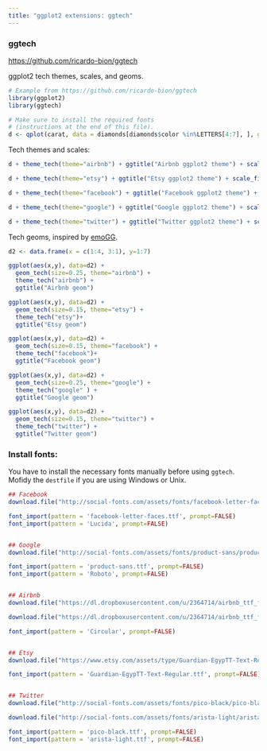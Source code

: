 ```yaml
---
title: "ggplot2 extensions: ggtech"
---
```


### ggtech
<https://github.com/ricardo-bion/ggtech>

ggplot2 tech themes, scales, and geoms.

```r
# Example from https://github.com/ricardo-bion/ggtech
library(ggplot2)
library(ggtech)

# Make sure to install the required fonts 
# (instructions at the end of this file).
d <- qplot(carat, data = diamonds[diamonds$color %in%LETTERS[4:7], ], geom = "histogram", bins=30, fill = color)

```


Tech themes and scales:

```r
d + theme_tech(theme="airbnb") + ggtitle("Airbnb ggplot2 theme") + scale_fill_tech(theme="airbnb")
```



```r
d + theme_tech(theme="etsy") + ggtitle("Etsy ggplot2 theme") + scale_fill_tech(theme="etsy")
```



```r
d + theme_tech(theme="facebook") + ggtitle("Facebook ggplot2 theme") + scale_fill_tech(theme="facebook")
```


```r
d + theme_tech(theme="google") + ggtitle("Google ggplot2 theme") + scale_fill_tech(theme="google")
```


```r
d + theme_tech(theme="twitter") + ggtitle("Twitter ggplot2 theme") + scale_fill_tech(theme="twitter")
```



Tech geoms, inspired by [emoGG](https://github.com/dill/emoGG).


```r
d2 <- data.frame(x = c(1:4, 3:1), y=1:7)
```


```r
ggplot(aes(x,y), data=d2) + 
  geom_tech(size=0.25, theme="airbnb") + 
  theme_tech("airbnb") +
  ggtitle("Airbnb geom")
```


```r
ggplot(aes(x,y), data=d2) + 
  geom_tech(size=0.15, theme="etsy") + 
  theme_tech("etsy")+
  ggtitle("Etsy geom")
```

```r
ggplot(aes(x,y), data=d2) + 
  geom_tech(size=0.15, theme="facebook") + 
  theme_tech("facebook")+
  ggtitle("Facebook geom")
```


```r
ggplot(aes(x,y), data=d2) + 
  geom_tech(size=0.25, theme="google") + 
  theme_tech("google" ) +
  ggtitle("Google geom")
```


```r
ggplot(aes(x,y), data=d2) + 
  geom_tech(size=0.15, theme="twitter") + 
  theme_tech("twitter") +
  ggtitle("Twitter geom")
```



### Install fonts:

You have to install the necessary fonts manually before using `ggtech`. Mofidy the `destfile` if you are using Windows or Unix.


```r

## Facebook 
download.file("http://social-fonts.com/assets/fonts/facebook-letter-faces/facebook-letter-faces.ttf", "/Library/Fonts/facebook-letter-faces.ttf", method="curl")

font_import(pattern = 'facebook-letter-faces.ttf', prompt=FALSE)
font_import(pattern = 'Lucida', prompt=FALSE)


## Google 
download.file("http://social-fonts.com/assets/fonts/product-sans/product-sans.ttf", "/Library/Fonts/product-sans.ttf", method="curl")

font_import(pattern = 'product-sans.ttf', prompt=FALSE)
font_import(pattern = 'Roboto', prompt=FALSE)


## Airbnb 
download.file("https://dl.dropboxusercontent.com/u/2364714/airbnb_ttf_fonts/Circular%20Air-Medium%203.46.45%20PM.ttf", "/Library/Fonts/Circular Air-Medium 3.46.45 PM.ttf", method="curl")

download.file("https://dl.dropboxusercontent.com/u/2364714/airbnb_ttf_fonts/Circular%20Air-Bold%203.46.45%20PM.ttf", "/Library/Fonts/Circular Air-Bold 3.46.45 PM.ttf", method="curl")

font_import(pattern = 'Circular', prompt=FALSE)


## Etsy 
download.file("https://www.etsy.com/assets/type/Guardian-EgypTT-Text-Regular.ttf", "/Library/Fonts/Guardian-EgypTT-Text-Regular.ttf", method="curl")

font_import(pattern = 'Guardian-EgypTT-Text-Regular.ttf', prompt=FALSE)


## Twitter 
download.file("http://social-fonts.com/assets/fonts/pico-black/pico-black.ttf", "/Library/Fonts/pico-black.ttf", method="curl")

download.file("http://social-fonts.com/assets/fonts/arista-light/arista-light.ttf", "/Library/Fonts/arista-light.ttf", method="curl")

font_import(pattern = 'pico-black.ttf', prompt=FALSE)
font_import(pattern = 'arista-light.ttf', prompt=FALSE)
```
